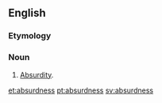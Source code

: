 ==English==

===Etymology===
{{suffix|absurd|ness}}
===Noun===
{{en-noun|es}}

# {{rare}} [[absurdity|Absurdity]].

[[et:absurdness]]
[[pt:absurdness]]
[[sv:absurdness]]